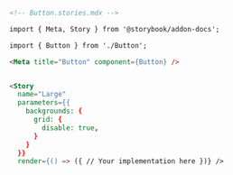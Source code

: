 ```md
<!-- Button.stories.mdx -->

import { Meta, Story } from '@storybook/addon-docs';

import { Button } from './Button';

<Meta title="Button" component={Button} />


<Story
  name="Large"
  parameters={{
    backgrounds: {
      grid: {
        disable: true,
      }
    }
  }}
  render={() => ({ // Your implementation here })} />
```